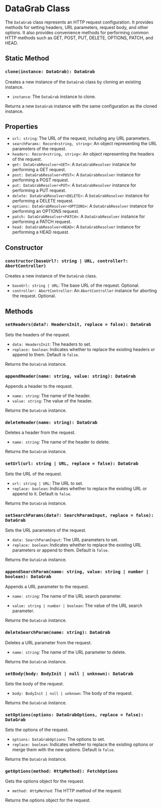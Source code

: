 # DataGrab Class

The `DataGrab` class represents an HTTP request configuration. It provides methods for setting headers, URL parameters, request body, and other options. It also provides convenience methods for performing common HTTP methods such as GET, POST, PUT, DELETE, OPTIONS, PATCH, and HEAD.

## Static Method

### `clone(instance: DataGrab): DataGrab`

Creates a new instance of the `DataGrab` class by cloning an existing instance.

-   `instance`: The `DataGrab` instance to clone.

Returns a new `DataGrab` instance with the same configuration as the cloned instance.

## Properties

-   `url: string`: The URL of the request, including any URL parameters.
-   `searchParams: Record<string, string>`: An object representing the URL parameters of the request.
-   `headers: Record<string, string>`: An object representing the headers of the request.
-   `get: DataGrabResolver<GET>`: A `DataGrabResolver` instance for performing a GET request.
-   `post: DataGrabResolver<POST>`: A `DataGrabResolver` instance for performing a POST request.
-   `put: DataGrabResolver<PUT>`: A `DataGrabResolver` instance for performing a PUT request.
-   `delete: DataGrabResolver<DELETE>`: A `DataGrabResolver` instance for performing a DELETE request.
-   `options: DataGrabResolver<OPTIONS>`: A `DataGrabResolver` instance for performing an OPTIONS request.
-   `patch: DataGrabResolver<PATCH>`: A `DataGrabResolver` instance for performing a PATCH request.
-   `head: DataGrabResolver<HEAD>`: A `DataGrabResolver` instance for performing a HEAD request.

## Constructor

### `constructor(baseUrl?: string | URL, controller?: AbortController)`

Creates a new instance of the `DataGrab` class.

-   `baseUrl: string | URL`: The base URL of the request. Optional.
-   `controller: AbortController`: An `AbortController` instance for aborting the request. Optional.

## Methods

### `setHeaders(data?: HeadersInit, replace = false): DataGrab`

Sets the headers of the request.

-   `data: HeadersInit`: The headers to set.
-   `replace: boolean`: Indicates whether to replace the existing headers or append to them. Default is `false`.

Returns the `DataGrab` instance.

### `appendHeader(name: string, value: string): DataGrab`

Appends a header to the request.

-   `name: string`: The name of the header.
-   `value: string`: The value of the header.

Returns the `DataGrab` instance.

### `deleteHeader(name: string): DataGrab`

Deletes a header from the request.

-   `name: string`: The name of the header to delete.

Returns the `DataGrab` instance.

### `setUrl(url: string | URL, replace = false): DataGrab`

Sets the URL of the request.

-   `url: string | URL`: The URL to set.
-   `replace: boolean`: Indicates whether to replace the existing URL or append to it. Default is `false`.

Returns the `DataGrab` instance.

### `setSearchParams(data?: SearchParamInput, replace = false): DataGrab`

Sets the URL parameters of the request.

-   `data: SearchParamInput`: The URL parameters to set.
-   `replace: boolean`: Indicates whether to replace the existing URL parameters or append to them. Default is `false`.

Returns the `DataGrab` instance.

### `appendSearchParam(name: string, value: string | number | boolean): DataGrab`

Appends a URL parameter to the request.

-   `name: string`: The name of the URL search parameter.

-   `value: string | number | boolean`: The value of the URL search parameter.

Returns the `DataGrab` instance.

### `deleteSearchParam(name: string): DataGrab`

Deletes a URL parameter from the request.

-   `name: string`: The name of the URL parameter to delete.

Returns the `DataGrab` instance.

### `setBody(body: BodyInit | null | unknown): DataGrab`

Sets the body of the request.

-   `body: BodyInit | null | unknown`: The body of the request.

Returns the `DataGrab` instance.

### `setOptions(options: DataGrabOptions, replace = false): DataGrab`

Sets the options of the request.

-   `options: DataGrabOptions`: The options to set.
-   `replace: boolean`: Indicates whether to replace the existing options or merge them with the new options. Default is `false`.

Returns the `DataGrab` instance.

### `getOptions(method: HttpMethod): FetchOptions`

Gets the options object for the request.

-   `method: HttpMethod`: The HTTP method of the request.

Returns the options object for the request.

